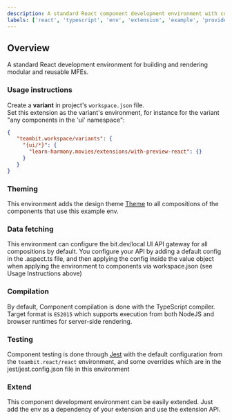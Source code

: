 ```yaml
---
description: A standard React component development environment with configurable providers
labels: ['react', 'typescript', 'env', 'extension', 'example', 'providers', 'context']
---
```


## Overview

A standard React development environment for building and rendering modular and reusable MFEs.

### Usage instructions

Create a **variant** in project's `workspace.json` file.  
Set this extension as the variant's environment, for instance for the variant "any components in the 'ui' namespace":

```json
{
   "teambit.workspace/variants": {
     "{ui/*}": {
       "learn-harmony.movies/extensions/with-preview-react": {}
     }
   }
}
```

### Theming
This environment adds the design theme [Theme](https://bit.dev/teambit/use-case-examples/design/theme-context) to all compositions of the components that use this example env.

### Data fetching
This environment can configure the bit.dev/local UI API gateway for all compositions by default.
You configure your API by adding a default config in the .aspect.ts file, and then applying the config inside the value object when applying 
the environment to components via workspace.json (see Usage Instructions above)

### Compilation
By default, Component compilation is done with the TypeScript compiler. Target format is `ES2015` which
supports execution from both NodeJS and browser runtimes for server-side rendering.

### Testing
Component testing is done through [Jest](https://jestjs.io/) with the default configuration from the `teambit.react/react` environment, and some overrides which are in the jest/jest.config.json file in this environment 

### Extend
This component development environment can be easily extended. Just add the env as a dependency of your extension
and use the extension API.
